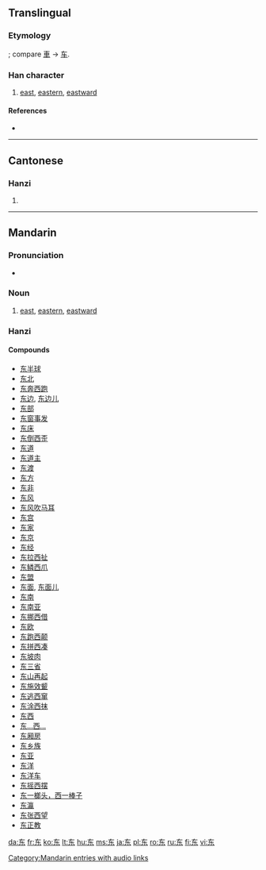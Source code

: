 {{also|東}}<!-- may be replaced by zh-forms -->
==Translingual==
{{zh-forms|东|[[東]]}}

===Etymology===
{{Han simp|東}}; compare [[車]] → [[车]].

===Han character===
{{Han char|rn=1|rad=一|as=04|sn=5|four=|canj=大木 (KD)}}

# [[east]], [[eastern]], [[eastward]]

====References====
* {{Han ref|kx=0078.021|hdz=10017.050|uh=4E1C|ud=19996}}

----

==Cantonese==

===Hanzi===
{{yue-hanzi|jyut=|y=dung1|tra=東}}

# {{defn|Cantonese}}

----

==Mandarin==

===Pronunciation===
*{{audio|zh-dōng.ogg|audio}}

===Noun===
{{cmn-noun|s|pin=dōng|pint=dong1|tra=東|rs=一04}}

#[[east]], [[eastern]], [[eastward]]

===Hanzi===
{{cmn-hanzi|tra=東|pin=[[dōng]] ([[dong1]])|wg=tung<sup>1</sup>}}

====Compounds====
* [[东半球]]
* [[东北]]
* [[东奔西跑]]
* [[东边]], [[东边儿]]
* [[东部]]
* [[东窗事发]]
* [[东床]]
* [[东倒西歪]]
* [[东道]]
* [[东道主]]
* [[东渡]]
* [[东方]]
* [[东非]]
* [[东风]]
* [[东风吹马耳]]
* [[东宫]]
* [[东家]]
* [[东京]]
* [[东经]]
* [[东拉西扯]]
* [[东鳞西爪]]
* [[东盟]]
* [[东面]], [[东面儿]]
* [[东南]]
* [[东南亚]]
* [[东挪西借]]
* [[东欧]]
* [[东跑西颠]]
* [[东拼西凑]]
* [[东坡肉]]
* [[东三省]]
* [[东山再起]]
* [[东施效颦]]
* [[东逃西窜]]
* [[东涂西抹]]
* [[东西]]
* [[东…西…]]
* [[东厢房]]
* [[东乡族]]
* [[东亚]]
* [[东洋]]
* [[东洋车]]
* [[东摇西摆]]
* [[东一榔头，西一棒子]]
* [[东瀛]]
* [[东张西望]]
* [[东正教]]

[[Category:Mandarin entries with audio links]]

[[da:东]]
[[fr:东]]
[[ko:东]]
[[lt:东]]
[[hu:东]]
[[ms:东]]
[[ja:东]]
[[pl:东]]
[[ro:东]]
[[ru:东]]
[[fi:东]]
[[vi:东]]